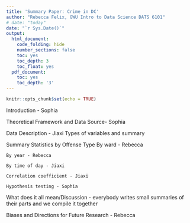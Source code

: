 ```yaml
---
title: 'Summary Paper: Crime in DC'
author: "Rebecca Felix, GWU Intro to Data Science DATS 6101"
# date: "today"
date: "`r Sys.Date()`"
output:
  html_document:
    code_folding: hide
    number_sections: false
    toc: yes
    toc_depth: 3
    toc_float: yes
  pdf_document:
    toc: yes
    toc_depth: '3'
---
```


```r
knitr::opts_chunk$set(echo = TRUE)
```

Introduction - Sophia 


Theoretical Framework and Data Source- Sophia


Data Description - Jiaxi
	Types of variables and summary 
	
	
Summary Statistics by Offense Type 
	By ward - Rebecca
	
	By year - Rebecca
	
	By time of day - Jiaxi
	
	Correlation coefficient - Jiaxi
	
	Hypothesis testing - Sophia
	
What does it all mean/Discussion - everybody writes small summaries of their parts and we compile it together 


Biases and Directions for Future Research - Rebecca

